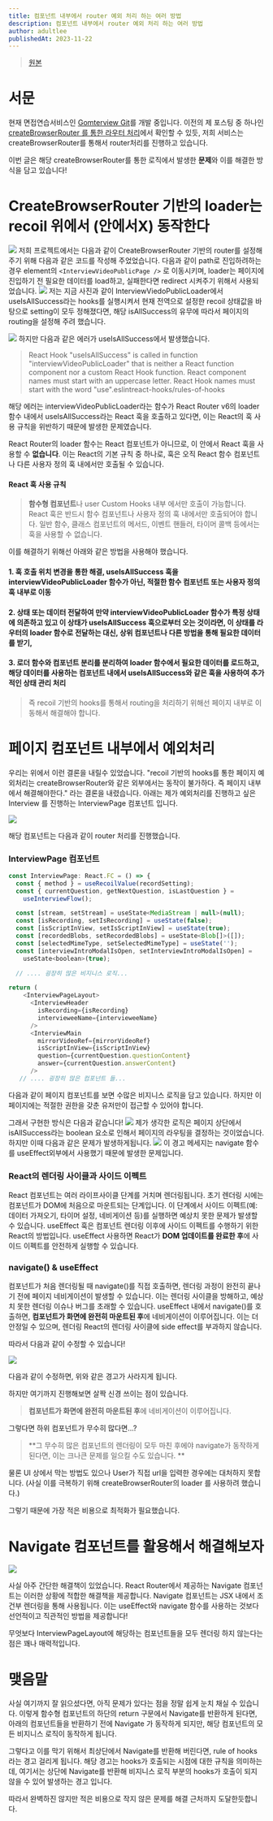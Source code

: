 ```yaml
---
title: 컴포넌트 내부에서 router 예외 처리 하는 여러 방법
description: 컴포넌트 내부에서 router 예외 처리 하는 여러 방법
author: adultlee
publishedAt: 2023-11-22
---
```


> [원본](https://velog.io/@adultlee/series/NDD)

# 서문

현재 면접연습서비스인 [Gomterview Git](https://github.com/boostcampwm2023/web14-gomterview)를 개발 중입니다. 이전의 제 포스팅 중 하나인 [createBrowserRouter 를 통한 라우터 처리](https://velog.io/@adultlee/createBrowserRouter%EB%A5%BC-%ED%86%B5%ED%95%9C-Router%EA%B8%B0%EB%8A%A5-%EC%B6%94%EA%B0%80)에서 확인할 수 있듯, 저희 서비스는 createBrowserRouter를 통해서 router처리를 진행하고 있습니다.

이번 글은 해당 createBrowserRouter를 통한 로직에서 발생한 **문제**와 이를 해결한 방식을 담고 있습니다!

# CreateBrowserRouter 기반의 loader는 recoil 위에서 (안에서X) 동작한다

![](https://velog.velcdn.com/images/adultlee/post/2a50a8d1-92b1-4b57-8523-01676a76e82a/image.png)
저희 프로젝트에서는 다음과 같이 CreateBrowserRouter 기반의 router를 설정해주기 위해 다음과 같은 코드를 작성해 주었었습니다.
다음과 같이 path로 진입하려하는 경우 element의 `<InterviewVideoPublicPage />` 로 이동시키며, loader는 페이지에 진입하기 전 필요한 데이터를 load하고, 실패한다면 redirect 시켜주기 위해서 사용되었습니다.
![](https://velog.velcdn.com/images/adultlee/post/a9e9fed2-d1e7-4305-8e18-916ae99dd13e/image.png)
저는 지금 사진과 같이 InterviewViedoPublicLoader에서 useIsAllSuccess라는 hooks를 실행시켜서 현재 전역으로 설정한 recoil 상태값을 바탕으로 setting이 모두 정해졌다면, 해당 isAllSuccess의 유무에 따라서 페이지의 routing을 설정해 주려 했습니다.

![](https://velog.velcdn.com/images/adultlee/post/1ed69a4b-87fe-498e-89ae-e96f4b4fdc14/image.png)
하지만 다음과 같은 에러가 useIsAllSuccess에서 발생했습니다.

> React Hook "useIsAllSuccess" is called in function "interviewVideoPublicLoader" that is neither a React function component nor a custom React Hook function. React component names must start with an uppercase letter. React Hook names must start with the word "use".eslintreact-hooks/rules-of-hooks

해당 에러는 interviewVideoPublicLoader라는 함수가 React Router v6의 loader 함수 내에서 useIsAllSuccess라는 React 훅을 호출하고 있다면, 이는 React의 훅 사용 규칙을 위반하기 때문에 발생한 문제였습니다.

React Router의 loader 함수는 React 컴포넌트가 아니므로, 이 안에서 React 훅을 사용할 수 **없습니다**. 이는 React의 기본 규칙 중 하나로, 훅은 오직 React 함수 컴포넌트나 다른 사용자 정의 훅 내에서만 호출될 수 있습니다.

#### React 훅 사용 규칙

> **함수형 컴포넌트**나 user Custom Hooks 내부 에서만 호출이 가능합니다. React 훅은 반드시 함수 컴포넌트나 사용자 정의 훅 내에서만 호출되어야 합니다. 일반 함수, 클래스 컴포넌트의 메서드, 이벤트 핸들러, 타이머 콜백 등에서는 훅을 사용할 수 없습니다.

이를 해결하기 위해선 아래와 같은 방법을 사용해야 했습니다.

#### 1. 훅 호출 위치 변경을 통한 해결, useIsAllSuccess 훅을 interviewVideoPublicLoader 함수가 아닌, 적절한 함수 컴포넌트 또는 사용자 정의 훅 내부로 이동

#### 2. 상태 또는 데이터 전달하여 만약 interviewVideoPublicLoader 함수가 특정 상태에 의존하고 있고 이 상태가 useIsAllSuccess 훅으로부터 오는 것이라면, 이 상태를 라우터의 loader 함수로 전달하는 대신, 상위 컴포넌트나 다른 방법을 통해 필요한 데이터를 받기,

#### 3. 로더 함수와 컴포넌트 분리를 분리하여 loader 함수에서 필요한 데이터를 로드하고, 해당 데이터를 사용하는 컴포넌트 내에서 useIsAllSuccess와 같은 훅을 사용하여 추가적인 상태 관리 처리

> 즉 recoil 기반의 hooks를 통해서 routing을 처리하기 위해선 페이지 내부로 이동해서 해결해야 합니다.

# 페이지 컴포넌트 내부에서 예외처리

우리는 위에서 이런 결론을 내릴수 있었습니다. "recoil 기반의 hooks를 통한 페이지 예외처리는 createBrowserRouter와 같은 외부에서는 동작이 불가하다. 즉 페이지 내부에서 해결해야한다." 라는 결론을 내렸습니다.
아래는 제가 예외처리를 진행하고 싶은 Interview 를 진행하는 InterviewPage 컴포넌트 입니다.

![](https://velog.velcdn.com/images/adultlee/post/763fdd24-b1df-420a-b417-04cdcb818d8a/image.png)

해당 컴포넌트는 다음과 같이 router 처리를 진행했습니다.

### InterviewPage 컴포넌트

```js
const InterviewPage: React.FC = () => {
  const { method } = useRecoilValue(recordSetting);
  const { currentQuestion, getNextQuestion, isLastQuestion } =
    useInterviewFlow();

  const [stream, setStream] = useState<MediaStream | null>(null);
  const [isRecording, setIsRecording] = useState(false);
  const [isScriptInView, setIsScriptInView] = useState(true);
  const [recordedBlobs, setRecordedBlobs] = useState<Blob[]>([]);
  const [selectedMimeType, setSelectedMimeType] = useState('');
  const [interviewIntroModalIsOpen, setInterviewIntroModalIsOpen] =
    useState<boolean>(true);

  // .... 굉장히 많은 비지니스 로직...

return (
    <InterviewPageLayout>
      <InterviewHeader
        isRecording={isRecording}
        intervieweeName={intervieweeName}
      />
      <InterviewMain
        mirrorVideoRef={mirrorVideoRef}
        isScriptInView={isScriptInView}
        question={currentQuestion.questionContent}
        answer={currentQuestion.answerContent}
      />
   // .... 굉장히 많은 컴포넌트 들...
```

다음과 같이 페이지 컴포넌트를 보면 수많은 비지니스 로직을 담고 있습니다. 하지만 이 페이지에는 적절한 권한을 갖춘 유저만이 접근할 수 있어야 합니다.

그래서 구현한 방식은 다음과 같습니다!
![](https://velog.velcdn.com/images/adultlee/post/20e0d2cf-8209-4d5c-89fa-6e4364aec317/image.png)
제가 생각한 로직은 페이지 상단에서 isAllSuccess라는 boolean 요소로 인해서 페이지의 라우팅을 결정하는 것이었습니다.
하지만 이때 다음과 같은 문제가 발생하게됩니다.
![](https://velog.velcdn.com/images/adultlee/post/bcdaef23-900f-4241-b389-65025abe5e2c/image.png)
이 경고 메세지는 navigate 함수를 useEffect외부에서 사용했기 때문에 발생한 문제입니다.

### React의 렌더링 사이클과 사이드 이펙트

React 컴포넌트는 여러 라이프사이클 단계를 거치며 렌더링됩니다. 초기 렌더링 시에는 컴포넌트가 DOM에 처음으로 마운트되는 단계입니다. 이 단계에서 사이드 이펙트(예: 데이터 가져오기, 타이머 설정, 네비게이션 등)를 실행하면 예상치 못한 문제가 발생할 수 있습니다. useEffect 훅은 컴포넌트 렌더링 이후에 사이드 이펙트를 수행하기 위한 React의 방법입니다. useEffect 사용하면 React가 **DOM 업데이트를 완료한 후**에 사이드 이펙트를 안전하게 실행할 수 있습니다.

### navigate() & useEffect

컴포넌트가 처음 렌더링될 때 navigate()를 직접 호출하면, 렌더링 과정이 완전히 끝나기 전에 페이지 네비게이션이 발생할 수 있습니다. 이는 렌더링 사이클을 방해하고, 예상치 못한 렌더링 이슈나 버그를 초래할 수 있습니다. useEffect 내에서 navigate()를 호출하면, **컴포넌트가 화면에 완전히 마운트된 후**에 네비게이션이 이루어집니다. 이는 더 안정일 수 있으며, 렌더링 React의 렌더링 사이클에 side effect를 부과하지 않습니다.

따라서 다음과 같이 수정할 수 있습니다!

![](https://velog.velcdn.com/images/adultlee/post/decad8cc-76ea-44b5-a058-9f3da8ac66e7/image.png)

다음과 같이 수정하면, 위와 같은 경고가 사라지게 됩니다.

하지만 여기까지 진행해보면 살짝 신경 쓰이는 점이 있습니다.

> **컴포넌트가 화면에 완전히 마운트된 후**에 네비게이션이 이루어집니다.

그렇다면 하위 컴포넌트가 무수히 많다면...?

> **그 무수히 많은 컴포넌트의 렌더링이 모두 마친 후에야 navigate가 동작하게 된다면, 이는 크나큰 문제를 일으킬 수도 있습니다. **

물론 UI 상에서 막는 방법도 있으나 User가 직접 url을 입력한 경우에는 대처하지 못합니다. (사실 이를 극복하기 위해 createBrowserRouter의 loader 를 사용하려 했습니다.)

그렇기 때문에 가장 적은 비용으로 최적화가 필요했습니다.

# Navigate 컴포넌트를 활용해서 해결해보자

![](https://velog.velcdn.com/images/adultlee/post/c92381c3-4f48-4de5-bca7-6dc4c9d0f3c8/image.png)

사실 아주 간단한 해결책이 있었습니다. React Router에서 제공하는 Navigate 컴포넌트는 이러한 상황에 적합한 해결책을 제공합니다. Navigate 컴포넌트는 JSX 내에서 조건부 렌더링을 통해 사용됩니다. 이는 useEffect와 navigate 함수를 사용하는 것보다 선언적이고 직관적인 방법을 제공합니다!

무엇보다 InterviewPageLayout에 해당하는 컴포넌트들을 모두 렌더링 하지 않는다는 점은 꽤나 매력적입니다.

# 맺음말

사실 여기까지 잘 읽으셨다면, 아직 문제가 있다는 점을 정말 쉽게 눈치 채실 수 있습니다.
이렇게 함수형 컴포넌트의 하단의 return 구문에서 Navigate를 반환하게 된다면, 아래의 컴포넌트들을 반환하기 전에 Navigate 가 동작하게 되지만, 해당 컴포넌트의 모든 비지니스 로직이 동작하게 됩니다.

그렇다고 이를 막기 위해서 최상단에서 Navigate를 반환해 버린다면, rule of hooks 라는 경고 걸리게 됩니다. 해당 경고는 hooks가 호출되는 시점에 대한 규칙을 의미하는데, 여기서는 상단에 Navigate를 반환해 비지니스 로직 부분의 hooks가 호출이 되지 않을 수 있어 발생하는 경고 입니다.

따라서 완벽하진 않지만 적은 비용으로 작지 않은 문제를 해결 근처까지 도달한듯합니다.
